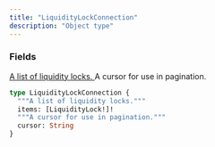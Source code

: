 ```yaml
---
title: "LiquidityLockConnection"
description: "Object type"
---
```


### Fields

<a href="/api-reference/types/liquiditylock">
  <ResponseField name="items" type="[LiquidityLock!]!" required>
    A list of liquidity locks.
  </ResponseField>
</a>

<ResponseField name="cursor" type="String">
  A cursor for use in pagination.
</ResponseField>


```graphql LiquidityLockConnection
type LiquidityLockConnection {
  """A list of liquidity locks."""
  items: [LiquidityLock!]!
  """A cursor for use in pagination."""
  cursor: String
}
```
